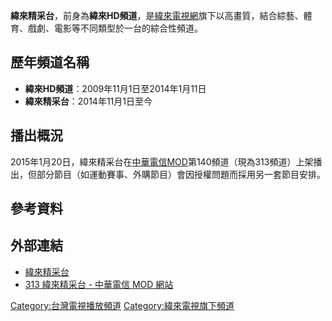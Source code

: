 {{expand|time=2015-02-07T11:38:31+00:00}}
{{unreferenced|time=2015-02-07T11:38:31+00:00}}
{{NoteTA
|G1=Show
}}
{{頻道資訊
| 頻道名稱         = 緯來精采台
| 頻道圖片檔案     = VL Logo.png
| 頻道圖片尺寸     = 
| 頻道圖片名稱     = 緯來精采台
| 所屬國家         = {{ROC-TW}}
| 總部所在         = {{ROC}}[[台北市|台北市]][[內湖區|內湖區]]瑞光路480號
| 播放地區         = {{ROC}}
| 開播日期         = 2009年11月1日<br>（緯來HD頻道）
| 停播日期         =
| 視頻格式         = [[1080i|1080i]] [[16:9|16:9]]（HD）
| 收視率           = 
| 收視率調查時間   = 
| 收視率資料來源   = 
| 頻道口號         =
| 擁有者           = 
| 持股者           = 
| 前頻道名稱       = 緯來HD頻道
| 被取代名稱       = 緯來精采台<br>（2014年11月1日至）
| 集團同類頻道     = [[緯來體育台|緯來體育台]]、[[緯來育樂台|緯來育樂台]]<br>[[緯來綜合台|緯來綜合台]]、[[緯來戲劇台|緯來戲劇台]]<br>[[緯來電影台|緯來電影台]]、[[緯來日本台|緯來日本台]]
| 重播服務頻道     = 
| 頻道官方網站     = http://hd.videoland.com.tw/
| 備註             = 
| 有線電視供應商01 = {{TW}}[[凱擘公司|凱擘大寬頻]]
| 有線電視頻道數01 = 214頻道
| 有線電視供應商02 = {{TW}}台灣大寬頻
| 有線電視頻道數02 = 214頻道
| 有線電視供應商03 = {{TW}}大新店數位電視
| 有線電視頻道數03 = 214頻道
| 有線電視供應商04 = 
| 有線電視頻道數04 =
| 有線電視供應商05 = 
| 有線電視頻道數05 = 
| 寬頻電視供應商01 = {{TW}}[[中華電信MOD|中華電信MOD]]
| 寬頻電視頻道數01 = 313頻道
|}}
'''緯來精采台'''，前身為'''緯來HD頻道'''，是[[緯來電視網|緯來電視網]]旗下以高畫質，結合綜藝、體育、戲劇、電影等不同類型於一台的綜合性頻道。

==歷年頻道名稱==
*'''緯來HD頻道'''：2009年11月1日至2014年1月11日
*'''緯來精采台'''：2014年11月1日至今

== 播出概況 ==
2015年1月20日，緯來精采台在[[中華電信MOD|中華電信MOD]]第140頻道（現為313頻道）上架播出，但部分節目（如運動賽事、外購節目）會因授權問題而採用另一套節目安排。

==參考資料==
{{reflist}}

==外部連結==
*[http://hd.videoland.com.tw/ 緯來精采台]{{zh-tw}}
*[http://mod.cht.com.tw/tv/channel.php?id=313 313 緯來精采台 - 中華電信 MOD 網站]{{zh-tw}}

{{緯來電視網}}
{{台灣電視頻道}}

[[Category:台灣電視播放頻道|Category:台灣電視播放頻道]]
[[Category:緯來電視旗下頻道|Category:緯來電視旗下頻道]]